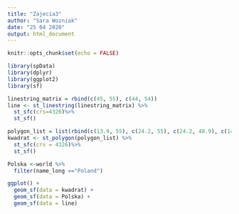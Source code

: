 ---
title: "Zajecia3"
author: "Sara Wozniak"
date: "25 04 2020"
output: html_document
---

```{r setup, include=FALSE}
knitr::opts_chunk$set(echo = FALSE)
```
 
```{r}
library(spData)
library(dplyr)
library(ggplot2)
library(sf)
```

```{r}
linestring_matrix = rbind(c(45, 55), c(44, 54))
line <- st_linestring(linestring_matrix) %>%
  st_sfc(crs=4326)%>%
  st_sf()

```

```{r}
polygon_list = list(rbind(c(13.9, 55), c(24.2, 55), c(24.2, 48.9), c(14, 48.9), c(13.9, 55)))
kwadrat <- st_polygon(polygon_list) %>%
  st_sfc(crs = 4326)%>%
  st_sf()
```

```{r}
Polska <-world %>%
  filter(name_long =="Poland")
```

```{r}
ggplot() +
  geom_sf(data = kwadrat) +
  geom_sf(data = Polska) +
  geom_sf(data = line)
```

